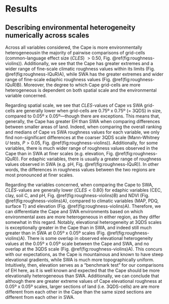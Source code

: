 # Results

## Describing environmental heterogeneity numerically across scales

Across all variables considered, the Cape is more environmentally heterogeneous<!--(i.e. grid-cells are more different from each of their neighbouring cells)-->in the majority of pairwise comparisons of grid-cells (common-language effect size ($CLES$) $\gt 0.50$, Fig. \@ref(fig:roughness-violins)). Additionally, we see that the Cape has greater extremes and a wider range of fine-scale climatic roughness values within its limits (Fig. \@ref(fig:roughness-IQuR)A), while SWA has the greater extremes and wider range of fine-scale edaphic roughness values (Fig. \@ref(fig:roughness-IQuR)B). Moreover, the degree to which Cape grid-cells are more heterogeneous is dependent on both spatial scale and the environmental variable concerned.

Regarding spatial scale, we see that $CLES$-values of Cape vs SWA grid-cells are generally lower when grid-cells are 0.75º x 0.75º (= 3QDS) in size, compared to 0.05º x 0.05º---though there are exceptions. This means that, generally, the Cape has greater EH than SWA when comparing differences between smaller areas of land. Indeed, when comparing the overall ranking and medians of Cape vs SWA roughness values for each variable, we only find non-significant differences at the coarser 3QDS scale (Mann-Whitney $U$ tests, $P \gt 0.05$, Fig. \@ref(fig:roughness-violins)). Additionally, for some variables, there is much wider range of roughness values observed in the Cape than in SWA at finer scales (e.g. elevation, Fig. \@ref(fig:roughness-IQuR)). For edaphic variables, there is usually a greater range of roughness values observed in SWA (e.g. pH, Fig. \@ref(fig:roughness-IQuR)). In other words, the differences in roughness values between the two regions are most pronounced at finer scales.

Regarding the variables concerned, when comparing the Cape to SWA, $CLES$-values are generally lower ($CLES \lt 0.80$) for edaphic variables (CEC, clay, soil C, and pH, Fig. \@ref(fig:roughness-violins)B) and NDVI (Fig. \@ref(fig:roughness-violins)A), compared to climatic variables (MAP, PDQ, surface T) and elevation (Fig. \@ref(fig:roughness-violins)A). Therefore, we can differentiate the Cape and SWA environments based on which environmental axes are more heterogeneous in either region, as they differ somewhat in this regard. Notably, elevational heterogeneity at 3QDS scales is exceptionally greater in the Cape than in SWA, and indeed still much greater than in SWA at 0.05º x 0.05º scales (Fig. \@ref(fig:roughness-violins)A). There is some overlap in observed elevational heterogeneity values at the 0.05º x 0.05º scale between the Cape and SWA, and no overlap at the 3QDS scale (Fig. \@ref(fig:roughness-violins)A). This concurs with our expectations, as the Cape is mountainous and known to have steep elevational gradients<!--TODO: ref-->, while SWA is much more topographically uniform. Intuitively, then, elevation serves as a "benchmark test" for our comparisons of EH here, as it is well known and expected that the Cape should be more elevationally heterogeneous than SWA. Additionally, we can conclude that although there are greater extreme values of Cape elevational roughness at 0.05º x 0.05º scales, larger sections of land (i.e. 3QDS-cells) are are more different from each other in the Cape than the same sized sections are different from each other in SWA.

<!--TODO: interpret the similar spread of values + less-often-different-median roughness at coarser scales-->

<!--

...

Furthermore, regarding elevation, the Cape is shown here to be more rough than SWA. But, we move from at fine scales having some overlap in the roughness values, which have relatively great spread in both regions, to much less overlap at coarser scales (where the spread of values is lesser). This leads us to think about: overlap and spread (below).

...

There is overlap in the range of roughness values observed in the Cape and SWA for each environmental variable especially at finer spatial scales. Also, the range of values observed is also itself greater at finer spatial scales.

...

Consulting Fig. \@ref(fig:roughness-IQuR):This elaborates on the overlap and spread idea from earlier, where now we can see that generally the spread of observed roughness values is more similar in magnitude between the two regions at coarser scales, and more different at finer scales. Though this plot is illustrative only and derived from Fig. \@ref(fig:roughness-violins), we can see it mirror how SWA has a greater range of roughness values in soil variables (and, Re: Fig. \@ref(fig:roughness-violins), we know a general roughness at least as high as the Cape's in those too!).

Elevation, PDQ: Cape is rougher and has a greater range of roughnesses (Fig. \@ref(fig:roughness-violins), \@ref(fig:roughness-IQuR)) at all scales, especially at finer scales.

Clay, soil C, pH: Extreme values of roughness observed very high in SWA.

-->
